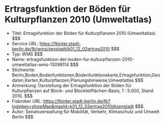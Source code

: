 # Ertragsfunktion der Böden für Kulturpflanzen 2010 (Umweltatlas)
- Titel: Ertragsfunktion der Böden für Kulturpflanzen 2010 (Umweltatlas) $$$
- Service URL: https://fbinter.stadt-berlin.de/fb/wms/senstadt/k01_12_02ertrag2010 $$$
- Typ: WMS $$$
- Name: ertragsfunktion-der-boden-fur-kulturpflanzen-2010-umweltatlas-wms-13098114 $$$
- Stichworte: Berlin,Boden,Bodenfunktionen,Bodenfunktionskarte,Ertragsfunktion,Geodaten,Karten,Kulturpflanzen,Planungshinweise,Umweltatlas $$$
- Anmerkung: Darstellung der Ertragsfunktion der Böden für Kulturpflanzen auf Block- und Blockteilflächen-Basis, 1 : 5.000, Stand 2010. $$$
- Fisbroker URL: https://fbinter.stadt-berlin.de/fb?loginkey=showMap&mapId=k01_12_02ertrag2010@senstadt $$$
- Autor: Senatsverwaltung für Mobilität, Verkehr, Klimaschutz und Umwelt Berlin $$$
